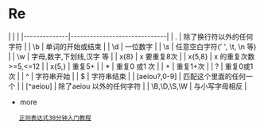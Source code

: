 = Re =
|              |                              |
|--------------|------------------------------|
| .            | 除了换行符以外的任何字符     |
| \b           | 单词的开始或结束             |
| \d           | 一位数字                     |
| \s           | 任意空白字符(' ', \t, \n 等) |
| \w           | 字母,数字,下划线,汉字 等     |
| x{8}         | x 要重复8次                  |
| x{5,8}       | x 的重复次数>=5,<=12         |
| x{5,}        | 重复5+                       |
| *            | 重复0 或1 次                 |
| +            | 重复1+次                     |
| ?            | 重复0或1次                   |
| ^            | 字符串开始                   |
| $            | 字符串结束                   |
| [aeiou?,0-9] | 匹配这个里面的任何一个       |
| [^aeiou]     | 除了aeiou 以外的任何字符     |
| \B,\D,\S,\W  | 与小写字母相反               |

* more
	[[http://deerchao.net/tutorials/regex/regex.htm|正则表达式30分钟入门教程]]
